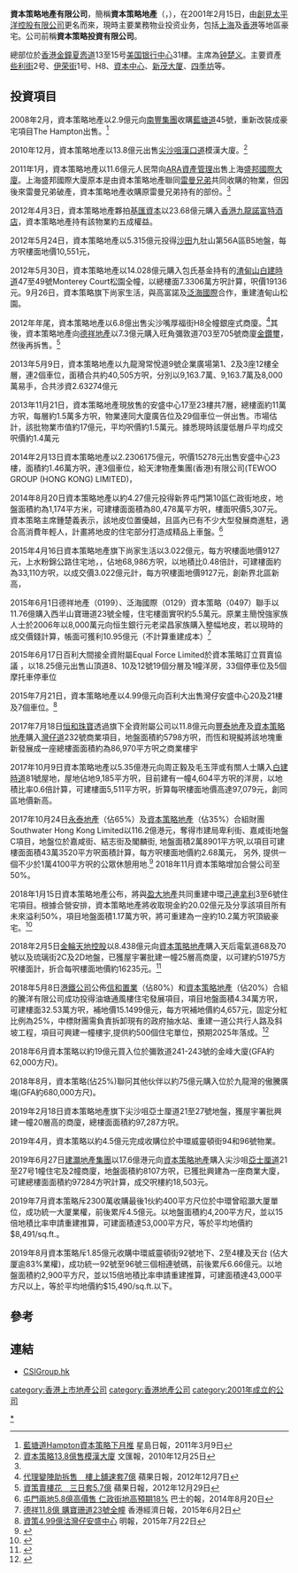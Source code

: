{{refimprove|time=2019-07-19T11:13:38+00:00}}
{{prose|time=2019-07-19T18:44:00+08:00}}
'''資本策略地產有限公司'''，簡稱'''資本策略地產'''（{{lang-en|CSI Properties Limited}}，{{hkex|497}}），在2001年2月15日，由[[創見太平洋控股有限公司|創見太平洋控股有限公司]]更名而來，現時主要業務物业投资业务，包括[[上海|上海]]及[[香港|香港]]等地區豪宅。公司前稱'''資本策略投資有限公司'''。

總部位於[[香港|香港]][[金鐘|金鐘]][[夏悫道|夏悫道]]13至15号[[美國銀行中心_(香港)|美国银行中心]]31樓。主席為[[钟楚义|钟楚义]]。主要資產[[些利街|些利街]]2号、[[伊荣街|伊荣街]]1号、H8、[[資本中心|資本中心]]、[[新茂大厦|新茂大厦]]、[[四季坊|四季坊]]等。

==投資項目==
2008年2月，資本策略地產以2.9億元向[[南豐集團|南豐集團]]收購[[藍塘道|藍塘道]]45號，重新改裝成豪宅項目The Hampton出售。<ref>[http://www.singtao.com/archive/fullstory.asp?andor=or&year1=2011&month1=3&day1=9&year2=2011&month2=3&day2=9&category=all&id=20110309h03&keyword1=&keyword2= 藍塘道Hampton資本策略下月推] 星島日報，2011年3月9日</ref>

2010年12月，資本策略地產以13.8億元出售[[尖沙咀|尖沙咀]][[漢口道|漢口道]]模漢大廈。<ref name="#1">[http://paper.wenweipo.com/2010/12/25/FI1012250041.htm 資本策略13.8億售模漢大廈] {{Wayback|url=http://paper.wenweipo.com/2010/12/25/FI1012250041.htm |date=20101230160424 }} 文匯報，2010年12月25日</ref>

2011年1月，資本策略地產以11.6億元人民幣向[[ARA資產管理|ARA資產管理]]出售上海[[盛邦國際大廈|盛邦國際大廈]]。上海盛邦國際大廈原本是由資本策略地產聯同[[雷曼兄弟|雷曼兄弟]]共同收購的物業，但因後來雷曼兄弟破產，資本策略地產收購原雷曼兄弟持有的部份。<ref name="#1"/>

2012年4月3日，資本策略地產夥拍[[基匯資本|基匯資本]]以23.68億元購入[[香港九龍諾富特酒店|香港九龍諾富特酒店]]，資本策略地產持有該物業約五成權益。

2012年5月24日，資本策略地產以5.315億元投得[[沙田_(香港)|沙田]]九肚山第56A區B5地盤，每方呎樓面地價10,551元，

2012年5月30日，資本策略地產以14.028億元購入包氏基金持有的[[渣甸山|渣甸山]][[白建時道|白建時道]]47至49號Monterey Court松園全幢，以總樓面7.3306萬方呎計算，呎價19136元。9月26日，資本策略旗下尚家生活，與高富諾及[[泛海國際|泛海國際]]合作，重建渣甸山松園。

2012年年尾，資本策略地產以6.8億出售尖沙嘴厚福街H8全幢銀座式商廈。<ref>[http://hk.apple.nextmedia.com/financeestate/art/20121207/18093307 代理變陣助拆售　樓上舖速套7億] 蘋果日報，2012年12月7日</ref>其後，資本策略地產向[[德祥地產|德祥地產]]以7.3億元購入旺角彌敦道703至705號商廈[[金鑽璽|金鑽璽]]，然後再拆售。<ref>[http://hk.apple.nextmedia.com/financeestate/art/20121229/18116898 資策賣樓花　三日套5.7億 ] 蘋果日報，2012年12月29日</ref>

2013年5月9日，資本策略地產以九龍灣常悅道9號企業廣場第1、2及3座12樓全層，連2個車位，面積合共約40,505方呎，分別以9,163.7萬、9,163.7萬及8,000萬易手，合共涉資2.63274億元

2013年11月21日，資本策略地產現放售的安盛中心17至23樓共7層，總樓面約11萬方呎，每層約1.5萬多方呎，物業連同大廈廣告位及29個車位一併出售。市場估計，該批物業市值約17億元，平均呎價約1.5萬元。據悉現時該廈低層戶平均成交呎價約1.4萬元

2014年2月13日資本策略地產以2.2306175億元，呎價15278元出售安盛中心23樓，面積約1.46萬方呎，連3個車位，給天津物產集團(香港)有限公司(TEWOO GROUP (HONG KONG) LIMITED)，

2014年8月20日資本策略地產以約4.27億元投得新界屯門第10區仁政街地皮，地盤面積約為1,174平方米，可建樓面面積為80,478萬平方呎，樓面呎價5,307元。資本策略主席鍾楚義表示，該地皮位置優越，且區內已有不少大型發展商進駐，適合高消費年輕人，計畫將地皮的住宅部分打造成精品上車盤。<ref>[http://www.bastillepost.com/hongkong/5-%E9%8C%A2%E8%B2%A1%E4%BA%8B/317033-%E5%B1%AF%E9%96%80%E5%85%A9%E5%9C%B0%E9%AB%98%E5%83%B9%E6%89%B9%E5%87%BA-%E8%B3%87%E6%9C%AC%E7%AD%96%E7%95%A54-27%E5%A5%AA%E4%BB%81%E6%94%BF%E8%A1%97%E5%9C%B0?r=w 屯門兩地5.8億高價售 仁政街地高預期18%] {{Wayback|url=http://www.bastillepost.com/hongkong/5-%E9%8C%A2%E8%B2%A1%E4%BA%8B/317033-%E5%B1%AF%E9%96%80%E5%85%A9%E5%9C%B0%E9%AB%98%E5%83%B9%E6%89%B9%E5%87%BA-%E8%B3%87%E6%9C%AC%E7%AD%96%E7%95%A54-27%E5%A5%AA%E4%BB%81%E6%94%BF%E8%A1%97%E5%9C%B0?r=w |date=20170829162208 }} 巴士的報，2014年8月20日</ref>

2015年4月16日資本策略地產旗下尚家生活以3.022億元，每方呎樓面地價9127元，上水粉錦公路住宅地，，佔地68,986方呎，以地積比0.48倍計，可建樓面約為33,110方呎，以成交價3.022億元計，每方呎樓面地價9127元，創新界北區新高，

2015年6月1日德祥地產（0199）、泛海國際（0129）資本策略（0497）聯手以11.76億購入西半山寶珊道23號全幢，住宅樓面實呎約5.5萬元。原業主簡悅強家族人士於2006年以8,000萬元向恒生銀行元老梁昌家族購入整幅地皮，若以現時的成交價錢計算，帳面可獲利10.95億元（不計算重建成本）<ref>[http://ps.hket.com/content/610048/%E5%BE%B7%E7%A5%A511.8%E5%84%84%20%E8%B3%BC%E5%AF%B6%E7%8F%8A%E9%81%9323%E8%99%9F%E5%85%A8%E5%B9%A2 德祥11.8億 購寶珊道23號全幢 ] {{Wayback|url=http://ps.hket.com/content/610048/%E5%BE%B7%E7%A5%A511.8%E5%84%84%20%E8%B3%BC%E5%AF%B6%E7%8F%8A%E9%81%9323%E8%99%9F%E5%85%A8%E5%B9%A2 |date=20150602224945 }} 香港經濟日報，2015年6月2日</ref>

2015年6月17日百利大間接全資附屬Equal Force Limited於資本策略訂立買賣協議 ，以18.25億元出售山頂道8、10及12號19個分層及1幢洋房，33個停車位及5個摩托車停車位

2015年7月21日，資本策略地產以4.99億元向百利大出售灣仔安盛中心20及21樓及7個車位。<ref>[http://www.mpfinance.com/htm/finance/20150722/news/ea_eaa3.htm 資策4.99億沽灣仔安盛中心] {{Wayback|url=http://www.mpfinance.com/htm/finance/20150722/news/ea_eaa3.htm |date=20150723031051 }} 明報，2015年7月22日</ref>

2017年7月18日[[恒和珠寶|恒和珠寶]]透過旗下全資附屬公司以11.8億元向[[豐泰地產|豐泰地產]]及[[資本策略地產|資本策略地產]]購入[[灣仔道|灣仔道]]232號商業項目，地盤面積約5798方呎，而恆和現擬將該地塊重新發展成一座總樓面面積約為86,970平方呎之商業樓宇


2017年10月9日資本策略地產以5.35億港元向周正毅及毛玉萍或有關人士購入[[白建時道|白建時道]]81號屋地，屋地佔地9,185平方呎，目前建有一幢4,604平方呎的洋房，以地積比率0.6倍計算，可建樓面5,511平方呎，折算每呎樓面地價高達97,079元，創同區地價新高。

2017年10月24日[[永泰地產|永泰地產]]（佔65%）及[[資本策略地產|資本策略地產]]（佔35%）合組財團Southwater Hong Kong Limited以116.2億港元，奪得市建局卑利街、嘉咸街地盤C項目，地盤位於嘉咸街、結志街及閣麟街, 地盤面積2萬8901平方呎,以項目可建樓面面積43萬3520平方呎面積計算，每方呎樓面地價約2.68萬元， 另外, 提供一個不少於1萬4100平方呎的公眾休憩用地.<ref>{{cite web|url=https://hk.on.cc/hk/bkn/cnt/finance/20171024/bkn-20171024165154543-1024_00842_001.html|title=上環卑利街商業地　永泰及資本策略地產投得|publisher=東方日報網站|date=2017-10-24|accessdate=2019-01-30|archive-url=https://web.archive.org/web/20190130000305/https://hk.on.cc/hk/bkn/cnt/finance/20171024/bkn-20171024165154543-1024_00842_001.html|archive-date=2019-01-30|dead-url=no}}</ref> 2018年11月資本策略增加合營公司至50%。

2018年1月15日資本策略地產公布，將與[[盈大地產|盈大地產]]共同重建中環[[己連拿利|己連拿利]]3至6號住宅項目。根據合營安排，資本策略地產將收取現金約20.02億元及分享該項目所有未來溢利50%，項目地盤面積1.17萬方呎，將可重建為一座約10.2萬方呎頂級豪宅。<ref>{{cite web|url=https://www.finet.hk/Newscenter/news_content/5a5d21c6e4b0d1966a2c072e|title=盈大地產(00432-HK)20億入股資本策略(00497-HK)中環住宅重建項目|publisher=財華香港網|date=2018-01-16|accessdate=2019-01-30|archive-url=https://web.archive.org/web/20190130000055/https://www.finet.hk/Newscenter/news_content/5a5d21c6e4b0d1966a2c072e|archive-date=2019-01-30|dead-url=no}}</ref>

2018年2月5日[[金輪天地控股|金輪天地控股]]以8.438億元向[[資本策略地產|資本策略地產]]購入天后電氣道68及70號以及琉璃街2C及2D地盤，已獲屋宇署批建一幢25層高商廈，以可建約51975方呎樓面計，折合每呎樓面地價約16235元。<ref>{{cite web|url=https://www2.hkej.com/instantnews/stock/article/1761690|title=金輪天地逾8億購天后商業地|publisher=信報財經新聞|date=2018-02-05|accessdate=2019-01-30|archive-url=https://web.archive.org/web/20190130053233/https://www2.hkej.com/instantnews/stock/article/1761690|archive-date=2019-01-30|dead-url=no}}</ref>

2018年5月8日[[港鐵公司|港鐵公司]]公佈[[信和置業|信和置業]]（佔80%）和[[資本策略地產|資本策略地產]]（佔20%）合組的騰洋有限公司成功投得油塘通風樓住宅發展項目，項目地盤面積4.34萬方呎，可建樓面32.53萬方呎，補地價15.1499億元，每方呎補地價約4,657元，固定分紅比例為25%，中標財團需負責拆卸現有的政府抽水站、重建一道公共行人路及斜坡工程，項目可興建一幢樓宇,提供約500個住宅單位，預期2025年落成。<ref>{{cite web|url=https://www2.hkej.com/instantnews/property/article/1835322/|title=信置夥資本策略奪港鐵油塘通風樓|publisher=信報財經新聞|date=2018-05-08|accessdate=2019-01-30|archive-url=https://web.archive.org/web/20190130053222/https://www2.hkej.com/instantnews/property/article/1835322/|archive-date=2019-01-30|dead-url=no}}</ref>

2018年6月資本策略以約19億元買入位於彌敦道241-243號的金峰大廈(GFA約62,000方尺)。

2018年8月，資本策略(佔25%)聯冋其他伙伴以約75億元購入位於九龍灣的傲騰廣塲(GFA約680,000方尺)。

2019年2月18日資本策略地產旗下尖沙咀亞士厘道21至27號地盤，獲屋宇署批興建一幢20層高的商廈，總樓面面積約97,287方呎。

2019年4月，資本策略以約4.5億元完成收購位於中環威靈頓街94和96號物業。

2019年6月27日[[建灝地產集團|建灝地產集團]]以17.6億港元向[[資本策略地產|資本策略地產]]購入尖沙咀[[亞士厘道|亞士厘道]]21至27号1幢住宅及2幢商廈，地盤面積約8107方呎，已獲批興建為一座商業大廈，可建總樓面面積約97284方呎計算，成交呎樓約18,503元。

2019年7月資本策略斥2300萬收購最後1伙約400平方尺位於中環曾昭灝大厦單位，成功統一大厦業權，前後累斥4.5億元。以地盤面積約4,200平方尺，並以15倍地積比率申請重建推算，可建面積達53,000平方尺，等於平均地價約$8,491/sq.ft.。

2019年8月資本策略斥1.85億元收購中環威靈頓街92號地下、2至4樓及天台 (佔大厦逾83%業權)，成功統一92號至96號三個相連號碼，前後累斥6.66億元。以地盤面積約2,900平方尺，並以15倍地積比率申請重建推算，可建面積達43,000平方尺以上，等於平均地價約$15,490/sq.ft.以下。

<noinclude>
[[Category:資本策略地產|*]]
</noinclude>

==參考==
{{reflist}}

==連結==
*[http://www.csigroup.hk CSIGroup.hk] {{Wayback|url=http://www.csigroup.hk/ |date=20200509095925 }}
{{資本策略地產}}
[[category:香港上市地產公司|category:香港上市地產公司]]
[[category:香港地產公司|category:香港地產公司]]
[[category:2001年成立的公司|category:2001年成立的公司]]